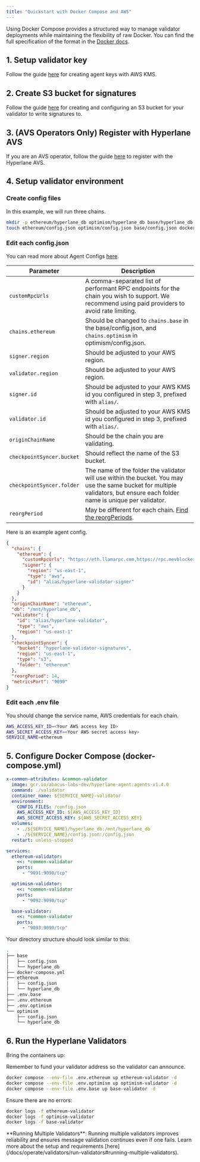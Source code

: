```yaml
---
title: "Quickstart with Docker Compose and AWS"
---
```


Using Docker Compose provides a structured way to manage validator deployments while maintaining the flexibility of raw Docker. You can find the full specification of the format in the [Docker docs](https://docs.Docker.com/compose/compose-file/).

## 1. Setup validator key

Follow the guide [here](/operate/key-management/set-up-agent-keys#2-aws-kms) for creating agent keys with AWS KMS.

## 2. Create S3 bucket for signatures

Follow the guide [here](/operate/validators/validator-signatures-aws) for creating and configuring an S3 bucket for your validator to write signatures to.

## 3. (AVS Operators Only) Register with Hyperlane AVS[​](#3-avs-operators-only-register-with-hyperlane-avs "Direct link to 3. (AVS Operators Only) Register with Hyperlane AVS")

If you are an AVS operator, follow the guide [here](/operate/guides/avs-operator-guide#4-register-your-operator) to register with the Hyperlane AVS.

## 4. Setup validator environment

### Create config files

In this example, we will run three chains.

```bash
mkdir -p ethereum/hyperlane_db optimism/hyperlane_db base/hyperlane_db && \
touch ethereum/config.json optimism/config.json base/config.json docker-compose.yml .env.ethereum .env.optimism .env.base
```

### Edit each config.json

You can read more about Agent Configs [here](/operate/config/agent-config).

| Parameter                 | Description                                                                                                                                                                |
| ------------------------- | -------------------------------------------------------------------------------------------------------------------------------------------------------------------------- |
| `customRpcUrls`           | A comma-separated list of performant RPC endpoints for the chain you wish to support. We recommend using paid providers to avoid rate limiting.                            |
| `chains.ethereum`         | Should be changed to `chains.base` in the base/config.json, and `chains.optimism` in optimism/config.json.                                                                 |
| `signer.region`           | Should be adjusted to your AWS region.                                                                                                                                     |
| `validator.region`        | Should be adjusted to your AWS region.                                                                                                                                     |
| `signer.id`               | Should be adjusted to your AWS KMS id you configured in step 3, prefixed with `alias/`.                                                                                    |
| `validator.id`            | Should be adjusted to your AWS KMS id you configured in step 3, prefixed with `alias/`.                                                                                    |
| `originChainName`         | Should be the chain you are validating.                                                                                                                                    |
| `checkpointSyncer.bucket` | Should reflect the name of the S3 bucket.                                                                                                                                  |
| `checkpointSyncer.folder` | The name of the folder the validator will use within the bucket. You may use the same bucket for multiple validators, but ensure each folder name is unique per validator. |
| `reorgPeriod`             | May be different for each chain. [Find the reorgPeriods](https://github.com/hyperlane-xyz/hyperlane-registry/tree/main/chains).                                            |

Here is an example agent config.

```json
{
  "chains": {
    "ethereum": {
      "customRpcUrls": "https://eth.llamarpc.com,https://rpc.mevblocker.io",
      "signer": {
        "region": "us-east-1",
        "type": "aws",
        "id": "alias/hyperlane-validator-signer"
      }
    }
  },
  "originChainName": "ethereum",
  "db": "/mnt/hyperlane_db",
  "validator": {
    "id": "alias/hyperlane-validator",
    "type": "aws",
    "region": "us-east-1"
  },
  "checkpointSyncer": {
    "bucket": "hyperlane-validator-signatures",
    "region": "us-east-1",
    "type": "s3",
    "folder": "ethereum"
  },
  "reorgPeriod": 14,
  "metricsPort": "9090"
}
```

### Edit each .env file

You should change the service name, AWS credentials for each chain.

```bash
AWS_ACCESS_KEY_ID=<Your AWS access key ID>
AWS_SECRET_ACCESS_KEY=<Your AWS secret access key>
SERVICE_NAME=ethereum
```

## 5. Configure Docker Compose (docker-compose.yml)

```yaml
x-common-attributes: &common-validator
  image: gcr.io/abacus-labs-dev/hyperlane-agent:agents-v1.4.0
  command: ./validator
  container_name: ${SERVICE_NAME}-validator
  environment:
    CONFIG_FILES: /config.json
    AWS_ACCESS_KEY_ID: ${AWS_ACCESS_KEY_ID}
    AWS_SECRET_ACCESS_KEY: ${AWS_SECRET_ACCESS_KEY}
  volumes:
    - ./${SERVICE_NAME}/hyperlane_db:/mnt/hyperlane_db
    - ./${SERVICE_NAME}/config.json:/config.json
  restart: unless-stopped

services:
  ethereum-validator:
    <<: *common-validator
    ports:
      - "9091:9090/tcp"

  optimism-validator:
    <<: *common-validator
    ports:
      - "9092:9090/tcp"

  base-validator:
    <<: *common-validator
    ports:
      - "9093:9090/tcp"
```

Your directory structure should look similar to this:

```bash
.
├── base
│   ├── config.json
│   └── hyperlane_db
├── docker-compose.yml
├── ethereum
│   ├── config.json
│   └── hyperlane_db
├── .env.base
├── .env.ethereum
├── .env.optimism
└── optimism
    ├── config.json
    └── hyperlane_db
```

## 6. Run the Hyperlane Validators

Bring the containers up:

Remember to fund your validator address so the validator can announce.

```bash
docker compose --env-file .env.ethereum up ethereum-validator -d
docker compose --env-file .env.optimism up optimism-validator -d
docker compose --env-file .env.base up base-validator -d
```

Ensure there are no errors:

```bash
docker logs -f ethereum-validator
docker logs -f optimism-validator
docker logs -f base-validator
```

<Tip>
  **Running Multiple Validators**: Running multiple validators improves
  reliability and ensures message validation continues even if one fails. Learn
  more about the setup and requirements
  [here](/docs/operate/validators/run-validators#running-multiple-validators).
</Tip>
